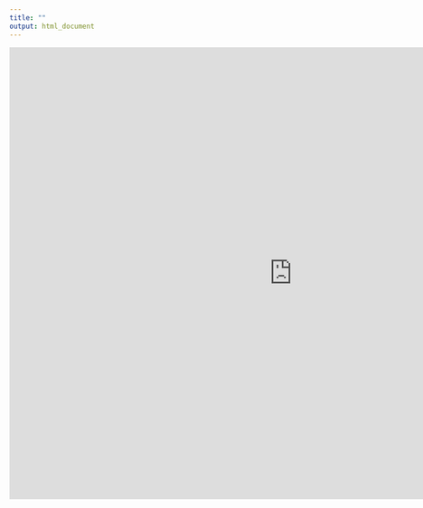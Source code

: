 ```yaml
---
title: ""
output: html_document
---
```


<iframe width="1000" height="800" src="https://fmendez.shinyapps.io/flexTest2/" frameborder="0" allowfullscreen></iframe>
